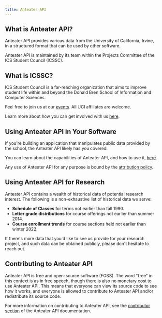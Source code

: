 ```yaml
---
title: Anteater API
---
```


## What is Anteater API?

Anteater API provides various data from the University of California, Irvine, in a structured format that can be used by other software.

Anteater API is maintained by its team within the Projects Committee of the ICS Student Council (ICSSC).

## What is ICSSC?

ICS Student Council is a far-reaching organization that aims to improve student life within and beyond the Donald Bren School of Information and Computer Sciences.

Feel free to join us at our [events](https://icssc.club/events). All UCI affiliates are welcome.

Learn more about how you can get involved with us [here](https://icssc.club/get-involved).

## Using Anteater API in Your Software

If you're building an application that manipulates public data provided by the school, the Anteater API likely has you covered.

You can learn about the capabilities of Anteater API, and how to use it, [here](/docs/developer/anteaterapi).

Any use of Anteater API for any purpose is bound by the [attribution policy](/docs/developer/anteaterapi/attribution-policy).

## Using Anteater API for Research

Anteater API contains a wealth of historical data of potential research interest. The following is a non-exhaustive list of historical data we serve:

- **Schedule of Classes** for terms not earlier than fall 1990.
- **Letter grade distributions** for course offerings not earlier than summer 2014.
- **Course enrollment trends** for course sections held not earlier than winter 2022.

If there's more data that you'd like to see us provide for your research project, and such data can be obtained publicly, please don't hesitate to reach out.

## Contributing to Anteater API

Anteater API is free and open-source software (FOSS). The word "free" in this context is as in free speech, though there is also no monetary cost to use Anteater API. This means that everyone can view its source code to see how it works, and everyone is allowed to contribute to Anteater API and/or redistribute its source code.

For more information on contributing to Anteater API, see the [contributor section](/docs/contributor/anteaterapi) of the Anteater API documentation.
